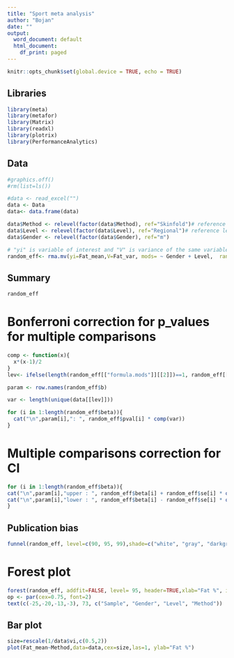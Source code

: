 ---
title: "Sport meta analysis"
author: "Bojan"
date: ""
output:
  word_document: default
  html_document:
    df_print: paged
---

```{r setup, include=FALSE}
knitr::opts_chunk$set(global.device = TRUE, echo = TRUE)
```

## Libraries
```{r echo=FALSE, message=FALSE, warning=FALSE}
library(meta)
library(metafor)
library(Matrix)
library(readxl)
library(plotrix)
library(PerformanceAnalytics)
```


## Data

```{r, echo=FALSE}
#graphics.off()
#rm(list=ls())

#data <- read_excel("")
data <- Data
data<- data.frame(data)

data$Method <- relevel(factor(data$Method), ref="Skinfold")# reference level
data$Level <- relevel(factor(data$Level), ref="Regional")# reference level
data$Gender <- relevel(factor(data$Gender), ref="m")

# "yi" is variable of interest and "V" is variance of the same variable. Mods are moderator variables.
random_eff<- rma.mv(yi=Fat_mean,V=Fat_var, mods= ~ Gender + Level,  random = ~ 1 | Studies, data=data, slab=paste(Studies))
```

## Summary


```{r, echo = FALSE}
random_eff
```
# Bonferroni correction for p_values for multiple comparisons 

```{r, echo=FALSE}
comp <- function(x){
  x*(x-1)/2
}
lev<- ifelse(length(random_eff[["formula.mods"]][[2]])==1, random_eff[["formula.mods"]][[2]],random_eff[["formula.mods"]][[2]][[2]])

param <- row.names(random_eff$b)

var <- length(unique(data[[lev]]))

for (i in 1:length(random_eff$beta)){ 
  cat("\n",param[i],": ", random_eff$pval[i] * comp(var))
}
```

# Multiple comparisons correction for CI
```{r, echo=FALSE}
for (i in 1:length(random_eff$beta)){ 
cat("\n",param[i],"upper : ", random_eff$beta[i] + random_eff$se[i] * qnorm(1-0.05/(2*comp(var))))
cat("\n",param[i],"lower : ", random_eff$beta[i] - random_eff$se[i] * qnorm(1-0.05/(2*comp(var))))
}
```

## Publication bias
```{r, echo=FALSE}
funnel(random_eff, level=c(90, 95, 99),shade=c("white", "gray", "darkgray"), refline=0)
```

# Forest plot
```{r, echo=FALSE, fig.width = 20, fig.height = 15}
forest(random_eff, addfit=FALSE, level= 95, header=TRUE,xlab="Fat %", ilab=cbind(data$n, data$Gender, paste(data$Level), paste(data$Method)), ilab.xpos=c(-25, -20,-13,-3)) # addfit logical to specify whether the summary estimate (for models without moderators) or fitted values (for models with moderators) should be added to the plot
op <- par(cex=0.75, font=2)
text(c(-25,-20,-13,-3), 73, c("Sample", "Gender", "Level", "Method"))
```

## Bar plot
```{r, echo=FALSE}
size=rescale(1/data$vi,c(0.5,2))
plot(Fat_mean~Method,data=data,cex=size,las=1, ylab="Fat %")
```


